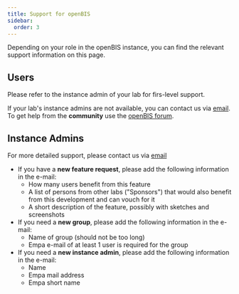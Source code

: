 ```yaml
---
title: Support for openBIS
sidebar:
  order: 3
---
```



Depending on your role in the openBIS instance, you can find the relevant support information on this page.

## Users
<Aside type="tip">
  Please refer to the instance admin of your lab for firs-level support.
</Aside>

If your lab's instance admins are not available, you can contact us via [email](mailto:openbis-support@empa.ch).
To get help from the **community** use the [openBIS forum](https://community.openbis.ch/).

## Instance Admins

<CardGrid>
  <LinkCard
    href="https://community.openbis.ch/"
    title="openBIS Forum"
    description="Ask questions and get help from the openBIS community"
    icon="fa-solid:comments">
  </LinkCard>
  <LinkCard
    href="https://gitlab.ethz.ch/sis-rdm-training/openbis-training"
    title="openBIS Training Material"
    description="Training material for openBIS"
    icon="fa-solid:book">
  </LinkCard>
</CardGrid>

For more detailed support, please contact us via [email](mailto:openbis-support@empa.ch)

- If you have a **new feature request**, please add the following information in the e-mail:
  - How many users benefit from this feature
  - A list of persons from other labs ("Sponsors") that would also benefit from this development and can vouch for it
  - A short description of the feature, possibly with sketches and screenshots
- If you need a **new group**, please add the following information in the e-mail:
  - Name of group (should not be too long)
  - Empa e-mail of at least 1 user is required for the group
- If you need a **new instance admin**, please add the following information in the e-mail:
  - Name
  - Empa mail address
  - Empa short name
